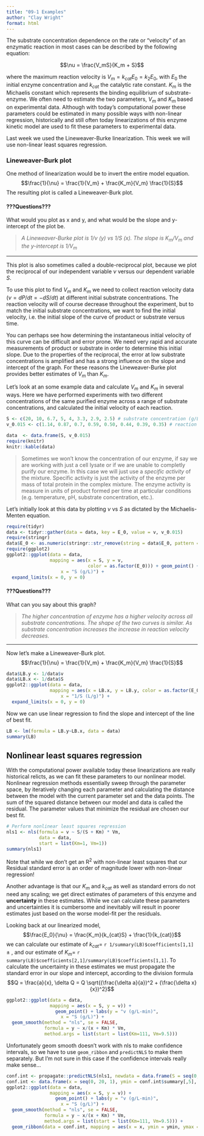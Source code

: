 ```yaml
---
title: "09-1 Examples"
author: "Clay Wright"
format: html
---
```


The substrate concentration dependence on the rate or "velocity" of an enzymatic reaction in most cases can be described by the following equation:

$$\nu = \frac{V_mS}{K_m + S}$$

where the maximum reaction velocity is $V_m = k_{cat}E_0 = k_2E_0$, with $E_0$ the initial enzyme concentration and $k_{cat}$ the catalytic rate constant. $K_m$ is the Michaelis constant which represents the binding equilibrium of substrate-enzyme. We often need to estimate the two parameters, $V_m$ and $K_m$  based on experimental data. Although with today's computational power these parameters could be estimated in many possible ways with non-linear regression, historically and still often today linearizations of this enzyme kinetic model are used to fit these parameters to experimental data. 

Last week we used the Lineweaver-Burke linearization. This week we will use non-linear least squares regression. 

### Lineweaver-Burk plot

One method of linearization would be to invert the entire model equation.
$$\frac{1}{\nu} = \frac{1}{V_m} + \frac{K_m}{V_m} \frac{1}{S}$$
The resulting plot is called a Lineweaver-Burk plot. 

#### ???Questions??? 

What would you plot as x and y, and what would be the slope and y-intercept of  the plot be. 

>*A Lineweaver-Burke plot is $1/\nu$ (y) vs $1/S$ (x). The slope is $K_m/V_m$ and the y-intercept is $1/V_m$*

*** 

This plot is also sometimes called a double-reciprocal plot, because we plot the reciprocal of our independent variable $\nu$ versus our dependent variable $S$. 

To use this plot to find $V_m$ and $K_m$ we need to collect reaction velocity data ($\nu = dP/dt = -dS/dt$) at different initial substrate concentrations. The reaction velocity will of course decrease throughout the experiment, but to match the initial substrate concentrations, we want to find the initial velocity, i.e. the initial slope of the curve of product or substrate versus time. 

You can perhaps see how determining the instantaneous initial velocity of this curve can be difficult and error prone. We need very rapid and accurate measurements of product or substrate in order to determine this initial slope. Due to the properties of the reciprocal, the error at low substrate concentrations is amplified and has a strong influence on the slope and intercept of the graph. For these reasons the Lineweaver-Burke plot provides better estimates of $V_m$ than $K_m$. 

Let's look at an some example data and calculate $V_m$ and $K_m$ in several ways. Here we have performed experiments with two different concentrations of the same purified enzyme across a range of substrate concentrations, and calculated the initial velocity of each reaction.

```r
S <- c(20, 10, 6.7, 5, 4, 3.3, 2.9, 2.5) # substrate concentration (g/L)
v_0.015 <- c(1.14, 0.87, 0.7, 0.59, 0.50, 0.44, 0.39, 0.35) # reaction velocity (g/L-min) at E_0 = 0.015 g/L

data  <- data.frame(S, v_0.015)
require(knitr)
knitr::kable(data)
```

>Sometimes we won't know the concentration of our enzyme, if say we are working with just a cell lysate or if we are unable to completly purify our enzyme. In this case we will just use a *specific activity* of the mixture. Specific activity is just the activity of the enzyme per mass of total protein in the complex mixture. The enzyme activity is measure in units of product formed per time at particular conditions (e.g. temperature, pH, substrate concentration, etc.).  

Let's initially look at this data by plotting $\nu$ vs $S$ as dictated by the Michaelis-Menten equation.


```r
require(tidyr)
data <- tidyr::gather(data = data, key = E_0, value = v, v_0.015)
require(stringr)
data$E_0 <- as.numeric(stringr::str_remove(string = data$E_0, pattern = "v_"))
require(ggplot2)
ggplot2::ggplot(data = data, 
                mapping = aes(x = S, y = v, 
                              color = as.factor(E_0))) + geom_point() + labs(y = "v (g/L-min)", 
                    x = "S (g/L)") + 
  expand_limits(x = 0, y = 0)
```

#### ???Questions??? 

What can you say about this graph? 

>*The higher concentration of enzyme has a higher velocity across all substrate concentrations. The shape of the two curves is similar. As substrate concentration increases the increase in reaction velocity decreases.*

*** 

Now let's make a Lineweaver-Burk plot. 
$$\frac{1}{\nu} = \frac{1}{V_m} + \frac{K_m}{V_m} \frac{1}{S}$$

```r
data$LB.y <- 1/data$v
data$LB.x <- 1/data$S
ggplot2::ggplot(data = data, 
                mapping = aes(x = LB.x, y = LB.y, color = as.factor(E_0))) + geom_point() + labs(y = "1/v (L-min/g)", 
                    x = "1/S (L/g)") + 
  expand_limits(x = 0, y = 0)
```

Now we can use linear regression to find the slope and intercept of the line of best fit.

```r
LB <- lm(formula = LB.y~LB.x, data = data)
summary(LB)
```

## Nonlinear least squares regression

With the computational power available today these linearizations are really historical relicts, as we can fit these parameters to our nonlinear model. Nonlinear regression methods essentially sweep through the parameter space, by iteratively changing each parameter and calculating the distance between the model with the current parameter set and the data points. The sum of the squared distance between our model and data is called the residual. The parameter values that minimize the residual are chosen our best fit. 

```r
# Perform nonlinear least squares regression
nls1 <- nls(formula = v ~ S/(S + Km) * Vm,
            data = data,
            start = list(Km=1, Vm=1))
summary(nls1)
```

Note that while we don't get an R^2^ with non-linear least squares that our Residual standard error is an order of magnitude lower with non-linear regression!

Another advantage is that our $K_m$ and $k_{cat}$ as well as standard errors do not need any scaling; we get direct estimates of parameters of this enzyme and **uncertainty** in these estimates. While we can calculate these parameters and uncertainties it is cumbersome and inevitably will result in poorer estimates just based on the worse model-fit per the residuals.

Looking back at our linearized model, 
$$\frac{E_0}{\nu} = \frac{K_m}{k_{cat}S} + \frac{1}{k_{cat}}$$
we can calculate our estimate of $k_{cat}=$ `r 1/summary(LB)$coefficients[1,1]` $\pm$ , and our estimate of $K_m =$ `r summary(LB)$coefficients[2,1]/summary(LB)$coefficients[1,1]`. To calculate the uncertainty in these estimates we must propagate the standard error in our slope and intercept, according to the division formula
$$Q = \frac{a}{x}, \delta Q = Q \sqrt{(\frac{\delta a}{a})^2 + (\frac{\delta x}{x})^2}$$

```r
ggplot2::ggplot(data = data, 
                mapping = aes(x = S, y = v)) + 
                  geom_point() + labs(y = "v (g/L-min)", 
                    x = "S (g/L)") + 
  geom_smooth(method = "nls", se = FALSE,
              formula = y ~ x/(x + Km) * Vm,
              method.args = list(start = list(Km=111, Vm=9.5)))
```

Unfortunately geom smooth doesn't work with nls to make confidence intervals, so we have to use `geom_ribbon` and `predictNLS` to make them separately. But I'm not sure in this case if the confidence intervals really make sense...

```r
conf.int <- propagate::predictNLS(nls1, newdata = data.frame(S = seq(0, 20, 1)), interval = "confidence", nsim = 100000)
conf.int <- data.frame(x = seq(0, 20, 1), ymin = conf.int$summary[,5], ymax = conf.int$summary[,6])
ggplot2::ggplot(data = data, 
                mapping = aes(x = S, y = v)) + 
                  geom_point() + labs(y = "v (g/L-min)", 
                    x = "S (g/L)") + 
  geom_smooth(method = "nls", se = FALSE,
              formula = y ~ x/(x + Km) * Vm,
              method.args = list(start = list(Km=111, Vm=9.5))) + 
  geom_ribbon(data = conf.int, mapping = aes(x = x, ymin = ymin, ymax = ymax), inherit.aes = FALSE, alpha = 0.2)
```


